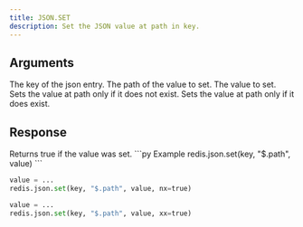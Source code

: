 ```yaml
---
title: JSON.SET
description: Set the JSON value at path in key.
---
```


## Arguments

<ParamField body="key" type="str" required>
    The key of the json entry.
</ParamField>
<ParamField body="path" type="str" required>
    The path of the value to set.
</ParamField>



<ParamField body="value" type="TValue" required>
    The value to set.
</ParamField>

<ParamField body="nx" type="boolean" default="None">
    Sets the value at path only if it does not exist.
</ParamField>

<ParamField body="xx" type="boolean" default="None">
    Sets the value at path only if it does exist.
</ParamField>


## Response

<ResponseField type="true" required>
    Returns true if the value was set.
</ResponseField>

<RequestExample>
```py Example
redis.json.set(key, "$.path", value)
```

```py NX
value = ...
redis.json.set(key, "$.path", value, nx=true)
```
```py XX
value = ...
redis.json.set(key, "$.path", value, xx=true)
```
</RequestExample>
